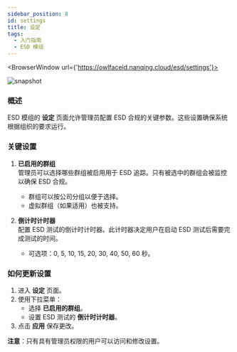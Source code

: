 ```yaml
---
sidebar_position: 8
id: settings
title: 设定
tags:
  - 入门指南
  - ESD 模组
---
```



<BrowserWindow url={'https://owlfaceid.nanqing.cloud/esd/settings'}>

![snapshot](/assets/esd/settings-purchase-plan.png)

</BrowserWindow>

### 概述

ESD 模组的 **设定** 页面允许管理员配置 ESD 合规的关键参数。这些设置确保系统根据组织的要求运行。

### 关键设置

1. **已启用的群组**  
   管理员可以选择哪些群组被启用用于 ESD 追踪。只有被选中的群组会被监控以确保 ESD 合规。

   - 群组可以按公司分组以便于选择。
   - 虚拟群组（如果适用）也被支持。

2. **倒计时计时器**  
   配置 ESD 测试的倒计时计时器。此计时器决定用户在启动 ESD 测试后需要完成测试的时间。
   - 可选项：0, 5, 10, 15, 20, 30, 40, 50, 60 秒。

### 如何更新设置

1. 进入 **设定** 页面。
2. 使用下拉菜单：
   - 选择 **已启用的群组**。
   - 设置 ESD 测试的 **倒计时计时器**。
3. 点击 **应用** 保存更改。

**注意**：只有具有管理员权限的用户可以访问和修改设置。
